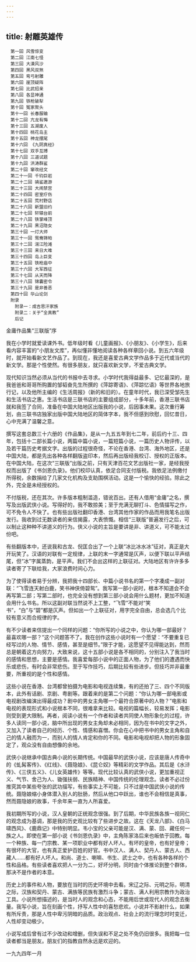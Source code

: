```yaml
---
---
---
```

title: 射雕英雄传
---


```
　第一回 风雪惊变
　第二回 江南七怪
　第三回 大漠风沙
　第四回 黑风双煞
　第五回 弯弓射雕
　第六回 崖顶疑阵
　第七回 比武招亲
　第八回 各显神通
　第九回 铁枪破犁
　第十回 冤家聚头
　第十一回 长春服输
　第十二回 亢龙有悔
　第十三回 五湖废人
　第十四回 桃花岛主
　第十五回 神龙摆尾
　第十六回 《九阴真经》
　第十七回 双手互搏
　第十八回 三道试题
　第十九回 洪涛群鲨
　第二十回 窜改经文
　第二十一回 千钧巨岩
　第二十二回 骑鲨遨游
　第二十三回 大闹禁宫
　第二十四回 密室疗伤
　第二十五回 荒村野店
　第二十六回 新盟旧约
　第二十七回 轩辕台前
　第二十八回 铁掌峰顶
　第二十九回 黑沼隐女
　第三十回 一灯大师
　第三十一回 鸳鸯锦帕
　第三十二回 湍江险滩
　第三十三回 来日大难
　第三十四回 岛上巨变
　第三十五回 铁枪庙中
　第三十六回 大军西征
　第三十七回 从天而降
　第三十八回 锦囊密令
　第三十九回 是非善恶
　第四十回 华山论剑
　附录
　　附录一：成吉思汗家族
　　附录二：关于“全真教”
　　后记
```




金庸作品集“三联版”序


我在小学时就爱读课外书。低年级时看《儿童画报》、《小朋友》、《小学生》，后来看内容丰富的“小朋友文库”，再似懂非懂地阅读各种各样章回小说。到五六年级时，就开始看新文艺作品了。到现在，我还是喜爱古典文学作品多于近代或当代的新文学。那是个性使然。有很多朋友，就只喜欢新文学，不爱古典文学。

现代知识当然必须从当代的书报中去寻求。小学时代我得益最多、记忆最深的，是我爸爸和哥哥所购置的邹韬奋先生所撰的《萍踪寄语》、《萍踪忆语》等世界各地旅行记，以及他所主编的《生活周报》（新的和旧的）。在童年时代，我已深受邹先生和生活书店之惠。生活书店是三联书店的主要组成部分，十多年前，香港三联书店就和我签了合同，准备在中国大陆地区出版我的小说，后因事未果。这次重行筹划，由三联书店独家出版中国大陆地区的简体字本，我不但感到欣慰，回忆昔日，心中充满了温馨之意。

撰写这套总数三十六册的《作品集》，是从一九五五年到七二年，前后约十三、四年，包括十二部长篇小说，两篇中篇小说，一篇短篇小说，一篇历史人物评传，以及若干篇历史考据文字。出版的过程很奇怪，不论在香港、台湾、海外地区，还是中国大陆，都是先出各种各样翻版盗印本，然后再出版经我校订、授权的正版本。在中国大陆，在这次“三联版”出版之前，只有天津百花文艺出版社一家，是经我授权而出版了《书剑恩仇录》。他们校印认真，依足合同支付版税。我依足法例缴付所得税，余数捐给了几家文化机构及支助围棋活动。这是一个愉快的经验。除此之外，完全是未经授权的。

不付版税，还在其次。许多版本粗制滥造，错讹百出。还有人借用“金庸”之名，撰写及出版武侠小说。写得好的，我不敢掠美；至于充满无聊打斗、色情描写之作，可不免令人不快了。也有些出版社翻印香港、台湾其他作家的作品而用我笔名出版发行。我收到过无数读者的来信揭露，大表愤慨。相信“三联版”普遍发行之后，可以制止这种种不讲道义的行为。侠义小说的主旨是要讲是非、讲道义，可不能太过份吧。

有些翻版本中，还说我和古龙、倪匡合出了一个上联“冰比冰水冰”征对，真正是大开玩笑了。汉语的对联有一定规律，上联的末一字通常是仄声，以便下联以平声结尾，但“冰”字属蒸韵，是平声。我们不会出这样的上联征对。大陆地区有许许多多读者寄了下联给我，大家浪费时间心力。

为了使得读者易于分辨，我把我十四部长、中篇小说书名的第一个字凑成一副对联：“飞雪连天射白鹿，笑书神侠倚碧鸳”。我写第一部小说时，根本不知道会不会再写第二部；写第二部时，也完全没有想到第三部小说会用什么题材，更加不知道会用什么书名。所以这副对联当然说不上工整，“飞雪”不能对“笑书”，“白”与“碧”都是仄声。但如出一个上联征对，用字完全自由，总会选几个比较有意义而合规律的字。

有不少读者来信提出一个同样的问题：“你所写的小说之中，你认为哪一部最好？最喜欢哪一部？”这个问题答不了。我在创作这些小说时有一个愿望：“不要重复已经写过的人物、情节、感情，甚至是细节。”限于才能，这愿望不见得能达到，然而总是朝着这方向努力，大致来说，这十五部小说是各不相同的，分别注入了我当时的感情和思想，主要是感情。我喜爱每部小说中的正面人物，为了他们的遭遇而快乐或悲伤，有时会非常悲伤。至于写作技巧，后期比较有些进步。但技巧并非最重要，所重视的是个性和感情。

这些小说在香港、台湾都曾拍摄为电影和电视连续集，有的还拍了三、四个不同版本，此外有话剧、京剧、粤剧等。跟着来的是第二个问题：“你认为哪一部电影或电视剧改编演出得最成功？剧中的男女主角哪一个最符合原著中的人物？”电影和电视的表现形式和小说根本不同，很难拿来比较。电视的篇幅长，较易发挥；电影则受到更大限制。再者，阅读小说有一个作者和读者共同使人物形象化的过程，许多人读同一部小说，脑中所出现的男女主角却未必相同，因为在书中的文字之外，又加入了读者自己的经历、个性、情感和喜憎。你会在心中把书中的男女主角和自己的情人融而为一，而别人的情人肯定和你的不同。电影和电视却把人物的形象固定了，观众没有自由想像的余地。

武侠小说继承中国古典小说的长期传统。中国最早的武侠小说，应该是唐人传奇中的《虬髯客传》、《红线》、《聂隐娘》、《昆仑奴》等精彩的文学作品。其后是《水浒传》、《三侠五义》、《儿女英雄传》等等。现代比较认真的武侠小说，更加重视正义、气节、舍己为人、锄强扶弱、民族精神、中国传统的伦理观念。读者不必过份推究其中某些夸张的武功描写，有些事实上不可能，只不过是中国武侠小说的传统。聂隐娘缩小身体潜入别人的肚肠，然后从他口中跃出，谁也不会相信是真事，然而聂隐娘的故事，千余年来一直为人所喜爱。

我初期所写的小说，汉人皇朝的正统观念很强。到了后期，中华民族各族一视同仁的观念成为基调，那是我的历史观比较有了些进步之故。这在《天龙八部》、《白马啸西风》、《鹿鼎记》中特别明显。韦小宝的父亲可能是汉、满、蒙、回、藏任何一族之人。即使在第一部小说《书剑恩仇录》中，主角陈家洛后来也皈依于回教。每一个种族、每一门宗教、某一项职业中都有好人坏人。有坏的皇帝，也有好皇帝；有很坏的大官，也有真正爱护百姓的好官。书中汉人、满人、契丹人、蒙古人、西藏人……都有好人坏人。和尚、道士、喇嘛、书生、武士之中，也有各种各样的个性和品格。有些读者喜欢把人一分为二，好坏分明，同时由个体推论到整个群体，那决不是作者的本意。

历史上的事件和人物，要放在当时的历史环境中去看。宋辽之际、元明之际，明清之际，汉族和契丹、蒙古、满族等民族有激烈斗争；蒙古、满人利用宗教作为政治工具。小说所想描述的，是当时人的观念和心态，不能用后世或现代人的观念去衡量。我写小说，旨在刻画个性，抒写人性中的喜愁悲欢。小说并不影射什么，如果有所斥责，那是人性中卑污阴暗的品质。政治观点、社会上的流行理念时时变迁，人性却变动极少。

小说写成后曾有过不少改动和增删，但失误和不足之处不免仍旧很多。我把每一位读者都当是朋友。朋友们的指教自然永远是欢迎的。



一九九四年一月